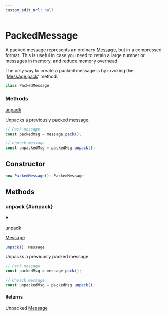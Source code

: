 ```yaml
---
custom_edit_url: null
---
```


# PackedMessage

<div className="doc-subtitle">

A packed message represents an ordinary [Message](Message), but in a compressed format.
This is useful in case you need to retain a large number or messages in memory, and reduce memory overhead.

The only way to create a packed message is by invoking the '[Message.pack](./Message#pack)' method.

</div>

```ts
class PackedMessage
```

<div className="doc-summary doc-methods">
<h3 className="doc-summary-title">Methods</h3>
<div className="doc-summary-item">
<div className="doc-summary-name"><a href="#unpack">unpack</a></div>
<div className="doc-summary-desc">

Unpacks a previously packed message.

```js
// Pack message
const packedMsg = message.pack();

// Unpack message
const unpackedMsg = packedMsg.unpack();
```

</div>
</div>
</div>

## Constructor

```ts
new PackedMessage(): PackedMessage
```

## Methods

<div className="doc-header-hidden">

### unpack {#unpack}

</div>

<div className="doc-entry">

<details open className="doc-method">

<summary className="doc-member">

<span className="doc-name">unpack</span>

<span className="doc-type">

[Message](Message)

</span>

</summary>

```ts
unpack(): Message
```

<div className="doc-desc">

Unpacks a previously packed message.

```js
// Pack message
const packedMsg = message.pack();

// Unpack message
const unpackedMsg = packedMsg.unpack();
```

</div>

<h4 className="doc-comment-title">Returns</h4>

Unpacked [Message](Message)

</details>

</div>